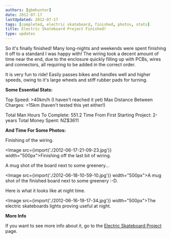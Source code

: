 ```yaml
---
authors: [gbmhunter]
date: 2012-07-17
lastUpdated: 2012-07-17
tags: [completed, electric skateboard, finished, photos, stats]
title: Electric Skateboard Project Finished!
type: updates
---
```


So it's finally finished! Many long-nights and weekends were spent finishing it off to a standard I was happy with! The wiring took a decent amount of time near the end, due to the enclosure quickly filling up with PCBs, wires and connectors, all requiring to be added in the correct order.

It is very fun to ride! Easily passes bikes and handles well and higher speeds, owing to it's large wheels and stiff rubber pads for turning.

**Some Essential Stats:**

Top Speed: >40km/h (I haven't reached it yet)
Max Distance Between Charges: >15km (haven't tested this yet either!)

Total Man Hours To Complete: 551.2
Time From First Starting Project: 2-years
Total Money Spent:  NZ$3611

**And Time For Some Photos:**

Finishing of the wiring.

<Image src={import('./2012-06-17-21-09-23.jpg')} width="500px">Finishing off the last bit of wiring.</Image>

A mug shot of the board next to some greenery...

<Image src={import('./2012-06-18-10-59-10.jpg')} width="500px">A mug shot of the finished board next to some greenery :-D.</Image>

Here is what it looks like at night time.

<Image src={import('./2012-06-16-19-17-34.jpg')} width="500px">The electric skateboards lights proving useful at night.</Image>

**More Info**

If you want to see more info about it, go to the [Electric Skateboard Project](/electronics/projects/electric-skateboard) page.

